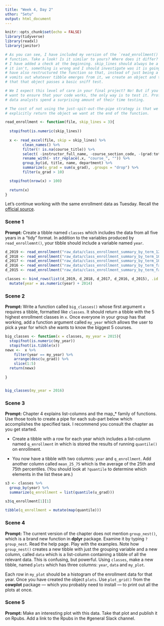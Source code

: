 ```yaml
---
title: "Week 4, Day 2"
uthor: "Setu"
output: html_document
---
```


```r
knitr::opts_chunk$set(echo = FALSE)
library(tidyverse)
library(readxl)
library(janitor)

# As you can see, I have included my version of the `read_enrollment()`
# function. Take a look! Is it similar to yours? Where does it differ? Note that
# I have added a check at the beginning. skip_lines should always be a numer. If
# it isn't, something is wrong and I should investigate was it is going on. I
# have also restructured the function so that, instead of just being a pipe that
# vomits out whatever tibble emerges from it, we create an object and then test
# that that object passes a basic sniff test.

# We I expect this level of care in your final project? No! But if you really
# want to ensure that your code works, the only way is to test it. Professional
# data analysts spend a surprising amount of their time testing.

# The cost of not using the just-spit-out-the-pipe strategy is that we need to
# explicitly return the object we want at the end of the function.

read_enrollment <- function(file, skip_lines = 3){
  
  stopifnot(is.numeric(skip_lines))
  
  x <- read_excel(file, skip = skip_lines) %>% 
        clean_names() %>% 
        filter(! is.na(course_title)) %>% 
        select( -instructor_full_name, -course_section_code, -(grad:total)) %>%
        rename_with(~ str_replace(.x, "course_", "")) %>% 
        group_by(id, title, name, department) %>% 
        summarize(u_grad = sum(u_grad), .groups = "drop") %>% 
        filter(u_grad > 10)

  stopifnot(nrow(x) > 100)
  
  return(x)
}
```

Let's continue working with the same enrollment data as Tuesday.  Recall the [official source](https://registrar.fas.harvard.edu/faculty-staff/courses/enrollment/archived-course-enrollment-reports).

### Scene 1

**Prompt:** Create a tibble named `classes` which includes the data from all five years in a "tidy" format. In addition to the variables produced by `read_enrollemnt()`, your tibble should include a variable named `year`.

```r
d_2019 <- read_enrollment("raw_data/class_enrollment_summary_by_term_12.20.19.xlsx")
d_2018 <- read_enrollment("raw_data/class_enrollment_summary_by_term_10.24.18.xlsx", 2)
d_2017 <- read_enrollment("raw_data/class_enrollment_summary_by_term_10.20.17.xlsx")
d_2016 <- read_enrollment("raw_data/class_enrollment_summary_by_term_fall_2016.xlsx", 0)
d_2015 <- read_enrollment("raw_data/class_enrollment_summary_by_term_fall_2015.xlsx")

classes <- bind_rows(list(d_2019, d_2018, d_2017, d_2016, d_2015), .id = "year") %>%
  mutate(year = as.numeric(year) + 2014)

```


### Scene 2

**Prompt:** Write a function called `big_classes()` whose first argument `x` requires a tibble, formatted like `classes`. It should return a tibble with the 5 highest enrollment classes in `x`. Once everyone in your group has that working, add a function argument called `my_year` which allows the user to pick a year for which she wants to know the biggest 5 courses.

```r
big_classes <- function(x = classes, my_year = 2015){
  stopifnot(is.numeric(my_year))
  stopifnot(is.tibble(x))
newx <-  x %>%
    filter(year == my_year) %>%
    arrange(desc(u_grad)) %>%
    slice(1:5)
  return(newx)
  
}


big_classes(my_year = 2016)
```



### Scene 3

**Prompt:** Chapter 4 explains list-columns and the map_* family of functions. Use those tools to create a pipe for each sub-part below which accomplishes the specified task. I recommend you consult the chapter as you get started.

* Create a tibble with a row for each year which includes a list-column named `q_enrollment` in which is stored the results of running `quantile()` on enrollment.



* You now have a tibble with two columns: `year` and `q_enrollment`. Add another column called `mean_25_75` which is the average of the 25th and 75th percentiles. (You should look at `?quantile` to determine which elements in the list these are.) 

```r
s3 <- classes %>%
  group_by(year) %>%
  summarize(q_enrollment = list(quantile(u_grad)))

s3$q_enrollment[1][1]
  
tibble(q_enrollment = mutate(map(quantile)))

```



### Scene 4

**Prompt:** The current version of the chapter does not mention `group_nest()`, which is a brand new function in **dplyr** package. Examine it by typing `?group_nest`. Read the help page. Play with the examples.  Note how `group_nest()` creates a new tibble with just the grouping variable and a new column, called `data` which is a list-column containing a tibble of all the relevant data. This is confusing, but powerful. Using `classes`, make a new tibble, named `plots` which has three columns: `year`, `data` and `my_plot`. 

Each row in `my_plot` should be a histogram of the enrollment data for that year. Once you have created the object `plots`. Use `plot_grid()` from the **cowplot** package --- which you probably need to install --- to print out all the plots at once.




### Scene 5

**Prompt:** Make an interesting plot with this data. Take that plot and publish it on Rpubs. Add a link to the Rpubs in the #general Slack channel.

